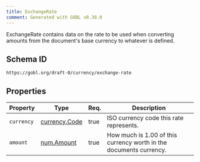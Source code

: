 ```yaml
---
title: ExchangeRate
comment: Generated with GOBL v0.38.0
---
```


ExchangeRate contains data on the rate to be used when converting amounts from the document's base currency to whatever is defined.

## Schema ID

`https://gobl.org/draft-0/currency/exchange-rate`

## Properties

| Property   | Type                                    | Req. | Description                                                        |
|------------|-----------------------------------------|------|--------------------------------------------------------------------|
| `currency` | [currency.Code](/draft-0/currency/code) | true | ISO currency code this rate represents.                            |
| `amount`   | [num.Amount](/draft-0/num/amount)       | true | How much is 1.00 of this currency worth in the documents currency. |

